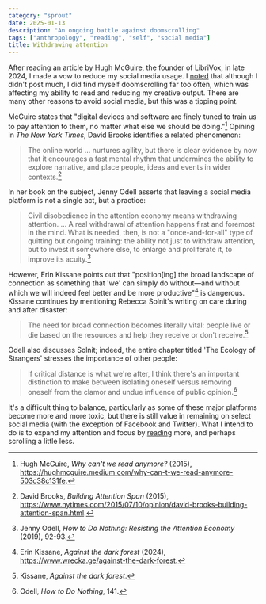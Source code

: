 ```yaml
---
category: "sprout"
date: 2025-01-13
description: "An ongoing battle against doomscrolling"
tags: ["anthropology", "reading", "self", "social media"]
title: Withdrawing attention
---
```


After reading an article by Hugh McGuire, the founder of LibriVox, in late 2024, I made a vow to reduce my social media usage. I [noted](https://social.coop/@codemacabre/113480440297940631) that although I didn't post much, I did find myself doomscrolling far too often, which was affecting my ability to read and reducing my creative output. There are many other reasons to avoid social media, but this was a tipping point.

McGuire states that "digital devices and software are finely tuned to train us to pay attention to them, no matter what else we should be doing."[^1] Opining in _The New York Times_, David Brooks identifies a related phenomenon:

> The online world ... nurtures agility, but there is clear evidence by now that it encourages a fast mental rhythm that undermines the ability to explore narrative, and place people, ideas and events in wider contexts.[^2]

In her book on the subject, Jenny Odell asserts that leaving a social media platform is not a single act, but a practice:

> Civil disobedience in the attention economy means withdrawing attention. ... A real withdrawal of attention happens first and foremost in the mind. What is needed, then, is not a "once-and-for-all" type of quitting but ongoing training: the ability not just to withdraw attention, but to invest it somewhere else, to enlarge and proliferate it, to improve its acuity.[^3]

However, Erin Kissane points out that "position[ing] the broad landscape of connection as something that 'we' can simply do without—and without which we will indeed feel better and be more productive"[^4] is dangerous. Kissane continues by mentioning Rebecca Solnit's writing on care during and after disaster:

> The need for broad connection becomes literally vital: people live or die based on the resources and help they receive or don't receive.[^5]

Odell also discusses Solnit; indeed, the entire chapter titled 'The Ecology of Strangers' stresses the importance of other people:

> If critical distance is what we're after, I think there's an important distinction to make between isolating oneself versus removing oneself from the clamor and undue influence of public opinion.[^6]

It's a difficult thing to balance, particularly as some of these major platforms become more and more toxic, but there is still value in remaining on select social media (with the exception of Facebook and Twitter). What I intend to do is to expand my attention and focus by [reading](/reading) more, and perhaps scrolling a little less.

[^1]: Hugh McGuire, _Why can't we read anymore?_ (2015), https://hughmcguire.medium.com/why-can-t-we-read-anymore-503c38c131fe.
[^2]: David Brooks, _Building Attention Span_ (2015), https://www.nytimes.com/2015/07/10/opinion/david-brooks-building-attention-span.html.
[^3]: Jenny Odell, _How to Do Nothing: Resisting the Attention Economy_ (2019), 92-93.
[^4]: Erin Kissane, _Against the dark forest_ (2024), https://www.wrecka.ge/against-the-dark-forest.
[^5]: Kissane, _Against the dark forest_.
[^6]: Odell, _How to Do Nothing_, 141.
